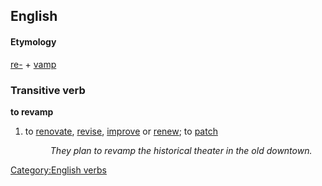 ==English==
==== Etymology ====
[[re-]] + [[vamp]]

=== Transitive verb ===
[[Category:English verbs]]
'''to revamp'''
#to [[renovate]], [[revise]], [[improve]] or [[renew]]; to [[patch]]
#:''They plan to revamp the historical theater in the old downtown.''